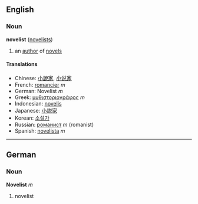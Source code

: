 ==English==
===Noun===
'''novelist''' ([[novelists]])

# an [[author]] of [[novel]]s

====Translations====
*Chinese: [[小說家]], [[小说家]]
*French: [[romancier]] ''m''
*German: Novelist ''m''
*Greek: [[μυθιστοριογράφος]] ''m''
*Indonesian: [[novelis]]
*Japanese: [[小説家]]
*Korean: [[소설가]]
*Russian: [[романист]] ''m'' (romanist)
*Spanish: [[novelista]] ''m''

----

==German==
===Noun===
'''Novelist''' ''m''

# novelist
